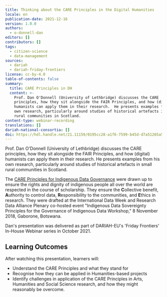 ```yaml
---
title: Thinking about the CARE Principles in the Digital Humanities
locale: en
publication-date: 2021-12-16
version: 1.0.0
authors:
  - o-donnell-dan
editors: []
contributors: []
tags:
  - citizen-science
  - data-management
sources:
  - dariah
  - dariah-friday-frontiers
license: cc-by-4.0
table-of-contents: false
summary:
  title: CARE Principles in DH
  content: >-
    Prof. Dan O'Donnell (University of Lethbridge) discusses the CARE
    principles, how they sit alongside the FAIR Principles, and how (digital)
    humanists can apply them in their research.  He presents examples from his
    own research, particularly around studies of historical artefacts in small
    rural communities in Scotland.
content-type: webinar-recording
translations: []
dariah-national-consortia: []
doi: https://hdl.handle.net/21.11159/0195cc28-a1f6-7599-b45d-d7a51265a534
---
```

Prof. Dan O'Donnell (University of Lethbridge) discusses the CARE principles, how they sit alongside the FAIR Principles, and how (digital) humanists can apply them in their research. He presents examples from his own research, particularly around studies of historical artefacts in small rural communities in Scotland.

The [CARE Principles for Indigenous Data Governance](https://www.gida-global.org/care) were drawn up to ensure the rights and dignity of indigenous people all over the world are respected in the course of scholarship. They ensure the **C**ollective benefit, **A**uthority to control data, **R**esponsibility to the communities, and **E**thics in research. They were drafted at the International Data Week and Research Data Alliance Plenary co-hosted event "Indigenous Data Sovereignty Principles for the Governance of Indigenous Data Workshop," 8 November 2018, Gaborone, Botswana.

Dan's presentation was delivered as part of DARIAH-EU's 'Friday Frontiers' In-House Webinar series in October 2021.

## Learning Outcomes

After watching this presentation, learners will:

* Understand the CARE Principles and what they stand for
* Recognise how they can be applied in Humanities-based projects
* Identify challenges in application of the CARE Principles in Arts, Humanities and Social Science research, and how they might reasonably be overcome.

<VideoCard provider="youtube" id="zy6D9UQuiig" title="Thinking about CARE Principles in (Digital) Humanities research" subtitle="Click here to view" src="/assets/content/assets/en/resources/hosted/thinking-about-the-care-principles-in-the-digital-humanities/dan-o-donnell-videocard-thumbnail.png" />
